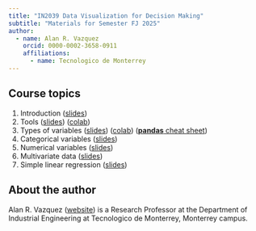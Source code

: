 ```yaml
---
title: "IN2039 Data Visualization for Decision Making"
subtitle: "Materials for Semester FJ 2025"
author: 
  - name: Alan R. Vazquez
    orcid: 0000-0002-3658-0911
    affiliations:
      - name: Tecnologico de Monterrey
---
```


## Course topics

1.  Introduction ([slides](/T1_Introduction/Introduction.slides.html)) 
2.  Tools ([slides](/T1_Introduction/Tools.slides.html))  ([colab](https://drive.google.com/file/d/1vtuTlKhenlbnZxn-fFAux_lNLMmKXcMR/view?usp=sharing))
3.  Types of variables ([slides](/T2_Type_of_Variables/Types.slides.html)) ([colab](https://drive.google.com/file/d/1tDGjNq58tZO2Z0ijeMSIv0Oy9lf4hyTE/view?usp=sharing)) ([**pandas** cheat sheet](https://pandas.pydata.org/Pandas_Cheat_Sheet.pdf))
4.  Categorical variables ([slides](/T3_Categorical_Data/Categorical.slides.html))
5.  Numerical variables ([slides](/T4_Numerical_Data/Numerical.slides.html))
6.  Multivariate data ([slides](/T5_Multivariate_Data/Multivariate.slides.html)) 
7.  Simple linear regression ([slides](/T6_Introduction_Linear_Regression/LR.slides.html)) 

## About the author

Alan R. Vazquez ([website](https://alanrvazquez.netlify.app/)) is a Research Professor at the Department of Industrial Engineering at Tecnologico de Monterrey, Monterrey campus.
